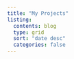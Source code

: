 ```yaml
---
title: "My Projects"
listing: 
  contents: blog
  type: grid
  sort: "date desc"
  categories: false
---
```



  
